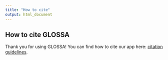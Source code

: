```yaml
---
title: "How to cite"
output: html_document
---
```


<style>
body {
text-align: justify}
</style>

## **How to cite GLOSSA**

Thank you for using GLOSSA! You can find how to cite our app here: <a href="https://imares-group.github.io/glossa/how_to_cite.html" target="_blank">citation guidelines</a>.
